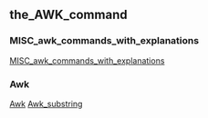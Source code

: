 
== the_AWK_command ==
=== MISC_awk_commands_with_explanations ===
[[MISC_awk_commands_with_explanations]]

=== Awk ===
[[Awk]]
[[Awk_substring]]

